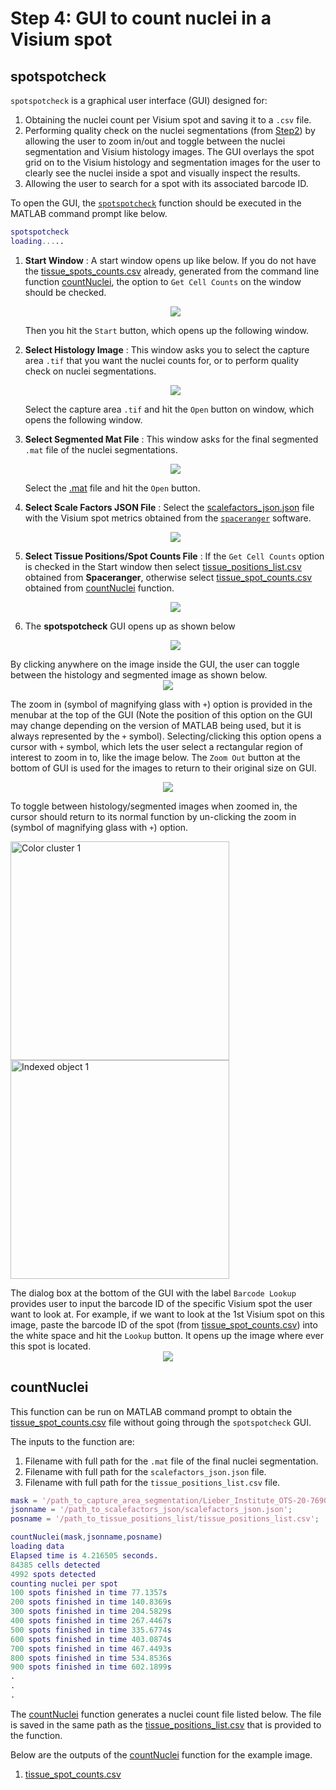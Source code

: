 # Step 4: GUI to count nuclei in a Visium spot

## spotspotcheck

`spotspotcheck` is a graphical user interface (GUI) designed for:

1. Obtaining the nuclei count per Visium spot and saving it to a `.csv` file.  
2. Performing quality check on the nuclei segmentations (from [Step2](http://research.libd.org/VistoSeg/step-2-nuclei-segmentation-of-individual-capture-areas-images.html)) by allowing the user to zoom in/out and toggle between the nuclei segmentation and Visium histology images. The GUI overlays the spot grid on to the Visium histology and segmentation images for the user to clearly see the nuclei inside a spot and visually inspect the results.  
3. Allowing the user to search for a spot with its associated barcode ID.

To open the GUI, the [`spotspotcheck`](https://github.com/LieberInstitute/VistoSeg/blob/main/code/spotspotcheck.m) function should be executed in the MATLAB command prompt like below.

```MATLAB
spotspotcheck
loading.....
```

1. **Start Window** : A start window opens up like below. If you do not have the [tissue_spots_counts.csv](https://github.com/LieberInstitute/VistoSeg/blob/main/pipeline_outputs/spotspotcheck/tissue_spot_counts.csv) already, generated from the command line function [countNuclei](https://github.com/LieberInstitute/VistoSeg/blob/main/code/countNuclei.m), the option to `Get Cell Counts` on the window should be checked.
<center>
![](images/start.png) 
</center>
Then you hit the `Start` button, which opens up the following window.

2. **Select Histology Image** : This window asks you to select the capture area `.tif` that you want the nuclei counts for, or to perform quality check on nuclei segmentations.
<center>
![](images/Select Histology Image.png) 
</center>
Select the capture area `.tif` and hit the `Open` button on window, which opens the following window.

3. **Select Segmented Mat File** : This window asks for the final segmented `.mat` file of the nuclei segmentations.
<center>
![](images/Select segmentation.png) 
</center>
Select the [.mat](https://github.com/LieberInstitute/VistoSeg/blob/main/pipeline_outputs/refineVNS/Liebert_Institute_OTS-20-7690_rush_anterior_A1_nuclei.mat) file and hit the `Open` button.

4. **Select Scale Factors JSON File** : Select the [scalefactors_json.json](https://github.com/LieberInstitute/VistoSeg/blob/main/pipeline_outputs/spaceranger/scalefactors_json.json) file with the Visium spot metrics obtained from the [`spaceranger`](https://support.10xgenomics.com/spatial-gene-expression/software/pipelines/latest/what-is-space-ranger) software.
<center>
![](images/select json.png) 
</center>

5. **Select Tissue Positions/Spot Counts File** : If the `Get Cell Counts` option is checked in the Start window then select [tissue_positions_list.csv](https://github.com/LieberInstitute/VistoSeg/blob/main/pipeline_outputs/spaceranger/tissue_positions_list.csv) obtained from **Spaceranger**, otherwise select [tissue_spot_counts.csv](https://github.com/LieberInstitute/VistoSeg/blob/main/pipeline_outputs/spotspotcheck/tissue_spot_counts.csv) obtained from [countNuclei](https://github.com/LieberInstitute/VistoSeg/blob/main/code/countNuclei.m) function.
<center>
![](images/select spot counts.png) 
</center>


6. The **spotspotcheck** GUI opens up as shown below
<center>
![](images/spotspotcheck.png) 
</center>

By clicking anywhere on the image inside the GUI, the user can toggle between the histology and segmented image as shown below.
<center>
![](images/spotspotcheck BW.png) 
</center>

The zoom in (symbol of magnifying glass with `+`) option is provided in the menubar at the top of the GUI (Note the position of this option on the GUI may change depending on the version of MATLAB being used, but it is always represented by the `+` symbol). Selecting/clicking this option opens a cursor with `+` symbol, which lets the user select a rectangular region of interest to zoom in to, like the image below. The `Zoom Out` button at the bottom of GUI is used for the images to return to their original size on GUI.

<center>
![](images/zoom in 1.png) 
</center>

To toggle between histology/segmented images when zoomed in, the cursor should return to its normal function by un-clicking the zoom in (symbol of magnifying glass with `+`) option.

<img src="images/zoom in 2.png" title="Color cluster 1" width="350"/> <img src="images/zoom in 2 BW.png" title="Indexed object 1" width="350"/> 

The dialog box at the bottom of the GUI with the label `Barcode Lookup` provides user to input the barcode ID of the specific Visium spot the user want to look at. For example, if we want to look at the 1st Visium spot on this image, paste the barcode ID of the spot (from [tissue_spot_counts.csv](https://github.com/LieberInstitute/VistoSeg/blob/main/pipeline_outputs/spotspotcheck/tissue_spot_counts.csv)) into the white space and hit the `Lookup` button. It opens up the image where ever this spot is located.
<center>
![](images/Barcode ID.png) 
</center>

## countNuclei

This function can be run on MATLAB command prompt to obtain the [tissue_spot_counts.csv](https://github.com/LieberInstitute/VistoSeg/blob/main/pipeline_outputs/spotspotcheck/tissue_spot_counts.csv) file without going through the `spotspotcheck` GUI.

The inputs to the function are:  

1. Filename with full path for the `.mat` file of the final nuclei segmentation.  
2. Filename with full path for the `scalefactors_json.json` file.  
3. Filename with full path for the `tissue_positions_list.csv` file.

```MATLAB
mask = '/path_to_capture_area_segmentation/Lieber_Institute_OTS-20-7690_rush_anterior_A1_nuclei.mat';
jsonname = '/path_to_scalefactors_json/scalefactors_json.json';
posname = '/path_to_tissue_positions_list/tissue_positions_list.csv';

countNuclei(mask,jsonname,posname)  
loading data
Elapsed time is 4.216505 seconds.
84385 cells detected
4992 spots detected
counting nuclei per spot
100 spots finished in time 77.1357s
200 spots finished in time 140.8369s
300 spots finished in time 204.5829s
400 spots finished in time 267.4467s
500 spots finished in time 335.6774s
600 spots finished in time 403.0874s
700 spots finished in time 467.4493s
800 spots finished in time 534.8536s
900 spots finished in time 602.1899s
.
.
.
```

The  [countNuclei](https://github.com/LieberInstitute/VistoSeg/blob/main/code/countNuclei.m) function generates a nuclei count file listed below. The file is saved in the same path as the [tissue_positions_list.csv](https://github.com/LieberInstitute/VistoSeg/blob/main/pipeline_outputs/spaceranger/tissue_positions_list.csv) that is provided to the function.  

Below are the outputs of the [countNuclei](https://github.com/LieberInstitute/VistoSeg/blob/main/code/countNuclei.m) function for the example image.

1.  [tissue_spot_counts.csv](https://github.com/LieberInstitute/VistoSeg/blob/main/pipeline_outputs/spotspotcheck/tissue_spot_counts.csv)
